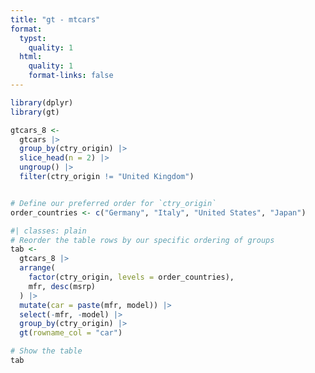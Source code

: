 ```yaml
---
title: "gt - mtcars"
format:
  typst:
    quality: 1
  html:
    quality: 1
    format-links: false
---
```


```{=typst}
// this example is a little large for a standard page, at least at 0.75px = 1pt
// and we don't have
#set page(margin: 0cm)

// striped
// #set table(fill: (_,y) => if calc.odd(y) {luma(240)} else {white})
```


```r
library(dplyr)
library(gt)

gtcars_8 <-
  gtcars |>
  group_by(ctry_origin) |>
  slice_head(n = 2) |>
  ungroup() |>
  filter(ctry_origin != "United Kingdom")


# Define our preferred order for `ctry_origin`
order_countries <- c("Germany", "Italy", "United States", "Japan")

```


```r
#| classes: plain
# Reorder the table rows by our specific ordering of groups
tab <-
  gtcars_8 |>
  arrange(
    factor(ctry_origin, levels = order_countries),
    mfr, desc(msrp)
  ) |>
  mutate(car = paste(mfr, model)) |>
  select(-mfr, -model) |>
  group_by(ctry_origin) |>
  gt(rowname_col = "car")

# Show the table
tab

```